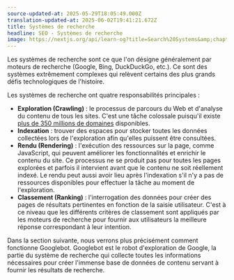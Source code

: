 ```yaml
---
source-updated-at: 2025-05-29T18:05:49.000Z
translation-updated-at: 2025-06-02T19:41:21.672Z
title: Systèmes de recherche
headline: SEO - Systèmes de recherche
image: https://nextjs.org/api/learn-og?title=Search%20Systems&amp;chapter=2
---
```


Les systèmes de recherche sont ce que l'on désigne généralement par moteurs de recherche (Google, Bing, DuckDuckGo, etc.). Ce sont des systèmes extrêmement complexes qui relèvent certains des plus grands défis technologiques de l'histoire.

Les systèmes de recherche ont quatre responsabilités principales :

*   **Exploration (Crawling)** : le processus de parcours du Web et d'analyse du contenu de tous les sites. C'est une tâche colossale puisqu'il existe [plus de 350 millions de domaines](https://www.businesswire.com/news/home/20200528005832/en/Internet-Grows-to-366.8-Million-Domain-Name-Registrations-at-the-End-of-the-First-Quarter-of-2020) disponibles.
*   **Indexation** : trouver des espaces pour stocker toutes les données collectées lors de l'exploration afin qu'elles puissent être consultées.
*   **Rendu (Rendering)** : l'exécution des ressources sur la page, comme JavaScript, qui peuvent améliorer les fonctionnalités et enrichir le contenu du site. Ce processus ne se produit pas pour toutes les pages explorées et parfois il intervient avant que le contenu ne soit réellement indexé. Le rendu peut aussi avoir lieu après l'indexation s'il n'y a pas de ressources disponibles pour effectuer la tâche au moment de l'exploration.
*   **Classement (Ranking)** : l'interrogation des données pour créer des pages de résultats pertinentes en fonction de la saisie utilisateur. C'est à ce niveau que les différents critères de classement sont appliqués par les moteurs de recherche pour fournir aux utilisateurs la meilleure réponse correspondant à leur intention.

Dans la section suivante, nous verrons plus précisément comment fonctionne Googlebot. Googlebot est le robot d'exploration de Google, la partie du système de recherche qui collecte toutes les informations nécessaires pour créer l'immense base de données de contenu servant à fournir les résultats de recherche.